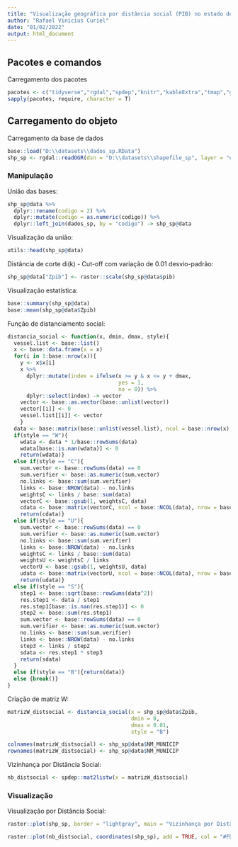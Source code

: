 ```yaml
---
title: "Visualização geográfica por distância social (PIB) no estado de São Paulo"
author: "Rafael Vinicius Curiel"
date: "01/02/2022"
output: html_document
---
```


## Pacotes e comandos

Carregamento dos pacotes  
```r
pacotes <- c("tidyverse","rgdal","spdep","knitr","kableExtra","tmap","gtools")
sapply(pacotes, require, character = T) 
```


## Carregamento do objeto

Carregamento da base de dados
```r
base::load("D:\\datasets\\dados_sp.RData")
shp_sp <- rgdal::readOGR(dsn = "D:\\datasets\\shapefile_sp", layer = "estado_sp")
```



### Manipulação

União das bases:
```r
shp_sp@data %>% 
  dplyr::rename(codigo = 2) %>% 
  dplyr::mutate(codigo = as.numeric(codigo)) %>% 
  dplyr::left_join(dados_sp, by = "codigo") -> shp_sp@data
```


Visualização da união:
```r
utils::head(shp_sp@data)
```


Distância de corte di(k) - Cut-off com variação de  0.01 desvio-padrão:
```r
shp_sp@data["Zpib"] <- raster::scale(shp_sp@data$pib)
```


Visualização estatística:
```r
base::summary(shp_sp@data)
base::mean(shp_sp@data$Zpib)
```


Função de distanciamento social:
```r
distancia_social <- function(x, dmin, dmax, style){
  vessel.list <- base::list()
  x <- base::data.frame(x = x)
  for(i in 1:base::nrow(x)){
    y <- x$x[i]
    x %>% 
      dplyr::mutate(index = ifelse(x >= y & x <= y + dmax,
                                   yes = 1,
                                   no = 0)) %>% 
      dplyr::select(index) -> vector
    vector <- base::as.vector(base::unlist(vector))
    vector[[i]] <- 0
    vessel.list[[i]] <- vector
    }
  data <- base::matrix(base::unlist(vessel.list), ncol = base::nrow(x), byrow = T)
  if(style == "W"){
    wdata <- data * 1/base::rowSums(data)
    wdata[base::is.nan(wdata)] <- 0
    return(wdata)} 
  else if(style == "C"){
    sum.vector <- base::rowSums(data) == 0
    sum.verifier <- base::as.numeric(sum.vector)
    no.links <- base::sum(sum.verifier)
    links <- base::NROW(data) - no.links
    weightsC <- links / base::sum(data)
    vectorC <- base::gsub(1, weightsC, data)
    cdata <- base::matrix(vectorC, ncol = base::NCOL(data), nrow = base::NROW(data))
    return(cdata)} 
  else if(style == "U"){
    sum.vector <- base::rowSums(data) == 0
    sum.verifier <- base::as.numeric(sum.vector)
    no.links <- base::sum(sum.verifier)
    links <- base::NROW(data) - no.links
    weightsC <- links / base::sum(data)
    weightsU <- weightsC / links
    vectorU <- base::gsub(1, weightsU, data)
    udata <- base::matrix(vectorU, ncol = base::NCOL(data), nrow = base::NROW(data))
    return(udata)}
  else if(style == "S"){
    step1 <- base::sqrt(base::rowSums(data^2))
    res.step1 <- data / step1
    res.step1[base::is.nan(res.step1)] <- 0
    step2 <- base::sum(res.step1)
    sum.vector <- base::rowSums(data) == 0
    sum.verifier <- base::as.numeric(sum.vector)
    no.links <- base::sum(sum.verifier)
    links <- base::NROW(data) - no.links
    step3 <- links / step2
    sdata <- res.step1 * step3
    return(sdata)
  }
  else if(style == "B"){return(data)}
  else {break()}
}
```


Criação de matriz W:
```r
matrizW_distsocial <- distancia_social(x = shp_sp@data$Zpib, 
                                       dmin = 0, 
                                       dmax = 0.01, 
                                       style = "B")

colnames(matrizW_distsocial) <- shp_sp@data$NM_MUNICIP
rownames(matrizW_distsocial) <- shp_sp@data$NM_MUNICIP
```


Vizinhança por Distância Social:
```r
nb_distsocial <- spdep::mat2listw(x = matrizW_distsocial)
```


### Visualização

Visualização por Distância Social:
```r
raster::plot(shp_sp, border = "lightgray", main = "Vizinhança por Distância Social")

raster::plot(nb_distsocial, coordinates(shp_sp), add = TRUE, col = "#FDE725FF")
```

